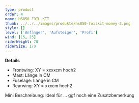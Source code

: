 ```yaml
---
type: product
order: 4
name: HS850 FOIL KIT
thumb: ../../../images/produkte/hs850-foilkit-money-3.png
style: []
level: ['Anfänger', 'Aufsteiger', 'Profi']
wind: [15, 25]
riderWeight: 70
riderSize: 170
---
```


**Details**

-   Frontwing: XY = xxxxcm hoch2
-   Mast: Länge in CM
-   Fuselage: Länge in CM
-   Rearwing: XY = xxxcm hoch2

Mini Beschreibung: Ideal für ...
ggf noch eine Zusatzbemerkung
